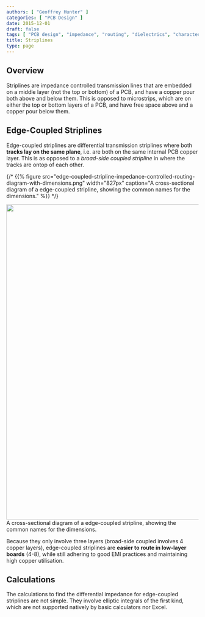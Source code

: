 ```yaml
---
authors: [ "Geoffrey Hunter" ]
categories: [ "PCB Design" ]
date: 2015-12-01
draft: false
tags: [ "PCB design", "impedance", "routing", "dielectrics", "characteristic impedance", "waveguides", "microstrips", "striplines" ]
title: Striplines
type: page
---
```



## Overview

Striplines are impedance controlled transmission lines that are embedded on a middle layer (not the top or bottom) of a PCB, and have a copper pour both above and below them. This is opposed to microstrips, which are on either the top or bottom layers of a PCB, and have free space above and a copper pour below them.

## Edge-Coupled Striplines

Edge-coupled striplines are differential transmission striplines where both **tracks lay on the same plane**, i.e. are both on the same internal PCB copper layer. This is as opposed to a _broad-side coupled stripline_ in where the tracks are ontop of each other.

{/* {{% figure src="edge-coupled-stripline-impedance-controlled-routing-diagram-with-dimensions.png" width="827px" caption="A cross-sectional diagram of a edge-coupled stripline, showing the common names for the dimensions."  %}} */}

<Image src={edge_coupled_stripline_impedance_controlled_routing_diagram_with_dimensions} width="827">A cross-sectional diagram of a edge-coupled stripline, showing the common names for the dimensions.</Image>

Because they only involve three layers (broad-side coupled involves 4 copper layers), edge-coupled striplines are **easier to route in low-layer boards** (4-8), while still adhering to good EMI practices and maintaining high copper utilisation.

## Calculations

The calculations to find the differential impedance for edge-coupled striplines are not simple. They involve elliptic integrals of the first kind, which are not supported natively by basic calculators nor Excel.
